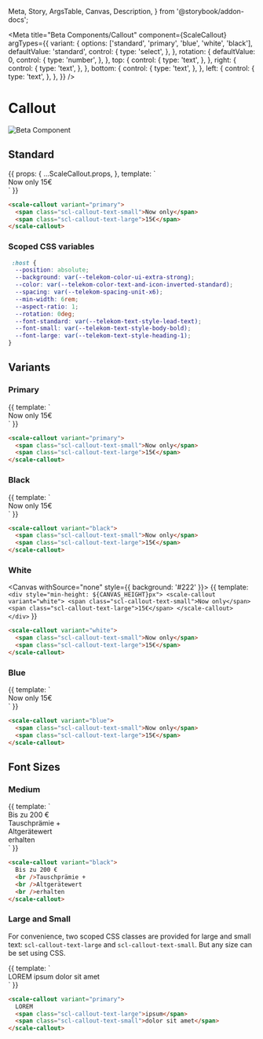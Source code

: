   Meta,
  Story,
  ArgsTable,
  Canvas,
  Description,
} from '@storybook/addon-docs';


<Meta
  title="Beta Components/Callout"
  component={ScaleCallout}
  argTypes={{
    variant: {
      options: ['standard', 'primary', 'blue', 'white', 'black'],
      defaultValue: 'standard',
      control: {
        type: 'select',
      },
    },
    rotation: {
      defaultValue: 0,
      control: {
        type: 'number',
      },
    },
    top: {
      control: {
        type: 'text',
      },
    },
    right: {
      control: {
        type: 'text',
      },
    },
    bottom: {
      control: {
        type: 'text',
      },
    },
    left: {
      control: {
        type: 'text',
      },
    },
  }}
/>

<div
  style={{
    display: 'inline-flex',
    alignItems: 'center',
    justifyContent: 'space-between',
    width: '100%',
  }}
>
  <h1>Callout</h1>
  <img src="assets/beta.png" alt="Beta Component" />
</div>

## Standard

<Canvas withSource="none">
  <Story
    name="Standard"
    args={{ variant: 'primary' }}
  >
    {{
      props: {
        ...ScaleCallout.props,
      },
      template: `
        <div style="min-height: ${CANVAS_HEIGHT}px">
          <scale-callout
            :variant="variant"
            :rotation="rotation"
            :top="top"
            :right="right"
            :bottom="bottom"
            :left="left"
          >
            <span class="scl-callout-text-small">Now only</span>
            <span class="scl-callout-text-large">15€</span>
          </scale-callout>
        </div>
      `
    }}
  </Story>
</Canvas>

<ArgsTable story="Standard" />

```html
<scale-callout variant="primary">
  <span class="scl-callout-text-small">Now only</span>
  <span class="scl-callout-text-large">15€</span>
</scale-callout>
```

### Scoped CSS variables

```css
 :host {
  --position: absolute;
  --background: var(--telekom-color-ui-extra-strong);
  --color: var(--telekom-color-text-and-icon-inverted-standard);
  --spacing: var(--telekom-spacing-unit-x6);
  --min-width: 6rem;
  --aspect-ratio: 1;
  --rotation: 0deg;
  --font-standard: var(--telekom-text-style-lead-text);
  --font-small: var(--telekom-text-style-body-bold);
  --font-large: var(--telekom-text-style-heading-1);
}
```

## Variants

### Primary

<Canvas withSource="none">
  <Story name="Primary">
    {{
      template: `
        <div style="min-height: ${CANVAS_HEIGHT}px">
          <scale-callout variant="primary">
            <span class="scl-callout-text-small">Now only</span>
            <span class="scl-callout-text-large">15€</span>
          </scale-callout>
        </div>
      `
    }}
  </Story>
</Canvas>

```html
<scale-callout variant="primary">
  <span class="scl-callout-text-small">Now only</span>
  <span class="scl-callout-text-large">15€</span>
</scale-callout>
```

### Black

<Canvas withSource="none">
  <Story name="Black">
    {{
      template: `
        <div style="min-height: ${CANVAS_HEIGHT}px">
          <scale-callout variant="black">
            <span class="scl-callout-text-small">Now only</span>
            <span class="scl-callout-text-large">15€</span>
          </scale-callout>
        </div>
      `
    }}
  </Story>
</Canvas>

```html
<scale-callout variant="black">
  <span class="scl-callout-text-small">Now only</span>
  <span class="scl-callout-text-large">15€</span>
</scale-callout>
```

### White

<Canvas withSource="none" style={{ background: '#222' }}>
  <Story name="White">
    {{
      template: `
        <div style="min-height: ${CANVAS_HEIGHT}px">
          <scale-callout variant="white">
            <span class="scl-callout-text-small">Now only</span>
            <span class="scl-callout-text-large">15€</span>
          </scale-callout>
        </div>
      `
    }}
  </Story>
</Canvas>

```html
<scale-callout variant="white">
  <span class="scl-callout-text-small">Now only</span>
  <span class="scl-callout-text-large">15€</span>
</scale-callout>
```

### Blue

<Canvas withSource="none">
  <Story name="Blue">
    {{
      template: `
        <div style="min-height: ${CANVAS_HEIGHT}px">
          <scale-callout variant="blue">
            <span class="scl-callout-text-small">Now only</span>
            <span class="scl-callout-text-large">15€</span>
          </scale-callout>
        </div>
      `
    }}
  </Story>
</Canvas>

```html
<scale-callout variant="blue">
  <span class="scl-callout-text-small">Now only</span>
  <span class="scl-callout-text-large">15€</span>
</scale-callout>
```

## Font Sizes

### Medium

<Canvas withSource="none">
  <Story name="Medium">
    {{
      template: `
        <div style="min-height: ${CANVAS_HEIGHT}px">
          <scale-callout variant="black">
            Bis zu 200 €<br />Tauschprämie +<br />Altgerätewert<br />erhalten
          </scale-callout>
        </div>
      `
    }}
  </Story>
</Canvas>

```html
<scale-callout variant="black">
  Bis zu 200 €
  <br />Tauschprämie +
  <br />Altgerätewert
  <br />erhalten
</scale-callout>
```

### Large and Small

For convenience, two scoped CSS classes are provided for large and small text: `scl-callout-text-large` and `scl-callout-text-small`. But any size can be set using CSS.

<Canvas withSource="none">
  <Story name="Large and Small">
    {{
      template: `
        <div style="min-height: ${CANVAS_HEIGHT}px">
          <scale-callout variant="primary">
            LOREM
            <span class="scl-callout-text-large">ipsum</span>
            <span class="scl-callout-text-small">dolor sit amet</span>
          </scale-callout>
        </div>
      `
    }}
  </Story>
</Canvas>

```html
<scale-callout variant="primary">
  LOREM
  <span class="scl-callout-text-large">ipsum</span>
  <span class="scl-callout-text-small">dolor sit amet</span>
</scale-callout>
```
